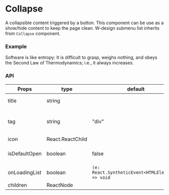 
# Collapse

A collapsible content triggered by a button. This component can be use as a show/hide content to keep the page clean.
W-design submenu list inherits from `Collapse` component.

### Example

<Box maxWidth={300} pt={20} pb={20}>
  <Collapse title="Collapse component">
    Software is like entropy: It is difficult to grasp, weighs nothing, and obeys the Second Law of
    Thermodynamics; i.e., it always increases.
  </Collapse>
</Box>

### API

| Props         | type             | default                                          | description                       |
| ------------- | ---------------- | ------------------------------------------------ | --------------------------------- |
| title         | string           |                                                  | title of the collapse             |
| tag           | string           | "div"                                            | Html tag of the wrapper component |
| icon          | React.ReactChild |                                                  |                                   |
| isDefaultOpen | boolean          | false                                            | set default copllapse open state  |
| onLoadingList | boolean          | `(e: React.SyntheticEvent<HTMLElement>) => void` |                                   |
| children      | ReactNode        |                                                  |                                   |
